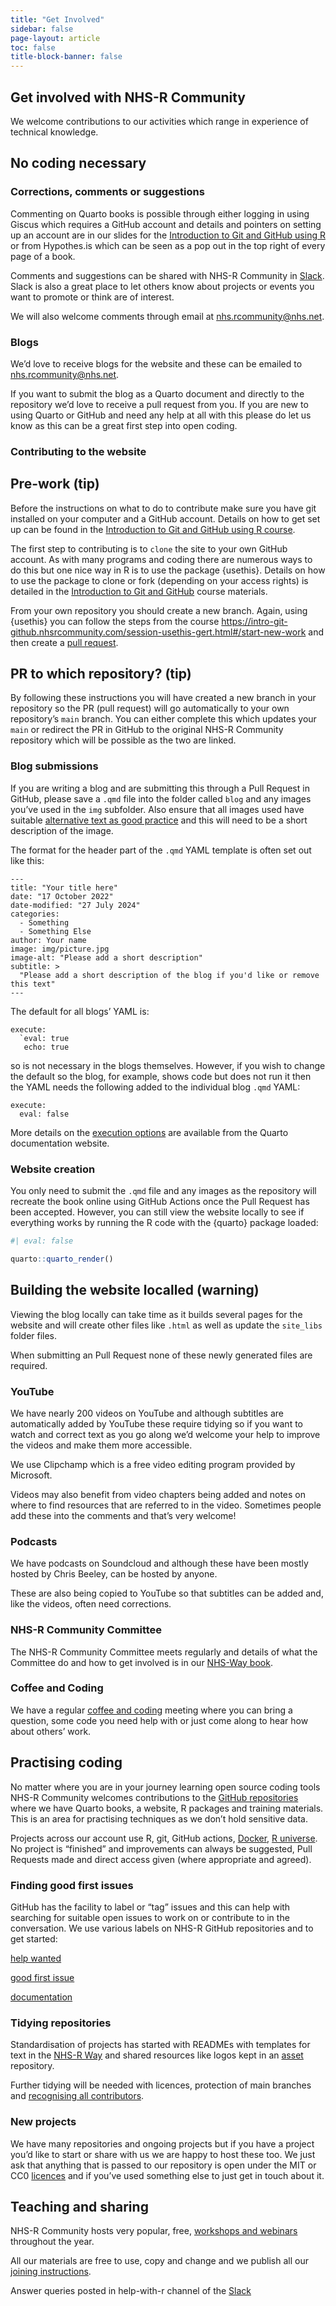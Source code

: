 ```yaml
---
title: "Get Involved"
sidebar: false
page-layout: article
toc: false
title-block-banner: false
---
```


## Get involved with NHS-R Community

We welcome contributions to our activities which range in experience of technical knowledge.

## No coding necessary

### Corrections, comments or suggestions {#contact}

Commenting on Quarto books is possible through either logging in using Giscus which requires a GitHub account and details and pointers on setting up an account are in our slides for the [Introduction to Git and GitHub using R](https://intro-git-github.nhsrcommunity.com/session-prework.html#/github) or from Hypothes.is which can be seen as a pop out in the top right of every page of a book.

Comments and suggestions can be shared with NHS-R Community in [Slack](https://nhsrcommunity.slack.com/).
Slack is also a great place to let others know about projects or events you want to promote or think are of interest.

We will also welcome comments through email at [nhs.rcommunity@nhs.net](https://nhsrcommunity.slack.com/).

### Blogs

We'd love to receive blogs for the website and these can be emailed to [nhs.rcommunity@nhs.net](https://nhsrcommunity.slack.com/).

If you want to submit the blog as a Quarto document and directly to the repository we'd love to receive a pull request from you.
If you are new to using Quarto or GitHub and need any help at all with this please do let us know as this can be a great first step into open coding.

### Contributing to the website

:::{.callout-tip collapse=false appearance='default' icon=true}
## Pre-work (tip)
Before the instructions on what to do to contribute make sure you have git installed on your computer and a GitHub account.
Details on how to get set up can be found in the [Introduction to Git and GitHub using R course](https://intro-git-github.nhsrcommunity.com/session-setup.html#/title-slide).
:::

The first step to contributing is to `clone` the site to your own GitHub account.
As with many programs and coding there are numerous ways to do this but one nice way in R is to use the package {usethis}.
Details on how to use the package to clone or fork (depending on your access rights) is detailed in the [Introduction to Git and GitHub](https://intro-git-github.nhsrcommunity.com/session-fork-clone.html#/existing-repositories) course materials.

From your own repository you should create a new branch.
Again, using {usethis} you can follow the steps from the course <https://intro-git-github.nhsrcommunity.com/session-usethis-gert.html#/start-new-work> and then create a [pull request](https://intro-git-github.nhsrcommunity.com/session-pull-requests.html#/pushing-to-the-remote-github).

:::{.callout-tip collapse=false appearance='default' icon=true}
## PR to which repository? (tip)
By following these instructions you will have created a new branch in your repository so the PR (pull request) will go automatically to your own repository's `main` branch. 
You can either complete this which updates your `main` or redirect the PR in GitHub to the original NHS-R Community repository which will be possible as the two are linked.
:::

### Blog submissions

If you are writing a blog and are submitting this through a Pull Request in GitHub, please save a `.qmd` file into the folder called `blog` and any images you've used in the `img` subfolder.
Also ensure that all images used have suitable [alternative text as good practice](https://design102.blog.gov.uk/2022/01/14/whats-the-alternative-how-to-write-good-alt-text/) and this will need to be a short description of the image.

The format for the header part of the `.qmd` YAML template is often set out like this:

```
---
title: "Your title here"
date: "17 October 2022"
date-modified: "27 July 2024"
categories:
  - Something
  - Something Else
author: Your name
image: img/picture.jpg
image-alt: "Please add a short description"
subtitle: >
  "Please add a short description of the blog if you'd like or remove this text"
---
```
The default for all blogs' YAML is:

```
execute:
  `eval: true
   echo: true
```

so is not necessary in the blogs themselves.
However, if you wish to change the default so the blog, for example, shows code but does not run it then the YAML needs the following added to the individual blog `.qmd` YAML:

```
execute: 
  eval: false
```

More details on the [execution options](https://quarto.org/docs/computations/execution-options.html) are available from the Quarto documentation website.

### Website creation

You only need to submit the `.qmd` file and any images as the repository will recreate the book online using GitHub Actions once the Pull Request has been accepted.
However, you can still view the website locally to see if everything works by running the R code with the {quarto} package loaded:

```r
#| eval: false

quarto::quarto_render()
```

:::{.callout-warning collapse=false appearance='default' icon=true}
## Building the website localled (warning)
Viewing the blog locally can take time as it builds several pages for the website and will create other files like `.html` as well as update the `site_libs` folder files.

When submitting an Pull Request none of these newly generated files are required.
:::

### YouTube

We have nearly 200 videos on YouTube and although subtitles are automatically added by YouTube these require tidying so if you want to watch and correct text as you go along we'd welcome your help to improve the videos and make them more accessible.

We use Clipchamp which is a free video editing program provided by Microsoft.

Videos may also benefit from video chapters being added and notes on where to find resources that are referred to in the video. 
Sometimes people add these into the comments and that's very welcome!

### Podcasts

We have podcasts on Soundcloud and although these have been mostly hosted by Chris Beeley, can be hosted by anyone.

These are also being copied to YouTube so that subtitles can be added and, like the videos, often need corrections.

### NHS-R Community Committee

The NHS-R Community Committee meets regularly and details of what the Committee do and how to get involved is in our [NHS-Way book](https://nhsrway.nhsrcommunity.com/nhsr-committee.html).

### Coffee and Coding

We have a regular [coffee and coding](https://nhsrway.nhsrcommunity.com/community-handbook.html#coffee-and-coding) meeting where you can bring a question, some code you need help with or just come along to hear how about others' work.

## Practising coding

No matter where you are in your journey learning open source coding tools NHS-R Community welcomes contributions to the [GitHub repositories](https://github.com/nhs-r-community) where we have Quarto books, a website, R packages and training materials.
This is an area for practising techniques as we don't hold sensitive data.

Projects across our account use R, git, GitHub actions, [Docker](https://github.com/nhs-r-community/r_gh_actions), [R universe](https://github.com/nhs-r-community/nhs-r-community.r-universe.dev). 
No project is "finished" and improvements can always be suggested, Pull Requests made and direct access given (where appropriate and agreed).

### Finding good first issues

GitHub has the facility to label or "tag" issues and this can help with searching for suitable open issues to work on or contribute to in the conversation.
We use various labels on NHS-R GitHub repositories and to get started:

[help wanted](https://github.com/search?q=org%3Anhs-r-community+is%3Aissue+is%3Aopen+label%3A%22help+wanted%22&type=issues)

[good first issue](https://github.com/search?q=org%3Anhs-r-community+is%3Aissue+is%3Aopen+label%3A%22good+first+issue%22&type=issues)

[documentation](https://github.com/search?q=org%3Anhs-r-community+is%3Aissue+is%3Aopen+label%3A%22documentation%22&type=issues)

### Tidying repositories

Standardisation of projects has started with READMEs with templates for text in the [NHS-R Way](https://nhsrway.nhsrcommunity.com/style-guides.html#readmes-in-repositories) and shared resources like logos kept in an [asset](https://github.com/nhs-r-community/assets) repository.

Further tidying will be needed with licences, protection of main branches and [recognising all contributors](https://github.com/all-contributors/all-contributors).

### New projects

We have many repositories and ongoing projects but if you have a project you'd like to start or share with us we are happy to host these too.
We just ask that anything that is passed to our repository is open under the MIT or CC0 [licences](https://nhsrway.nhsrcommunity.com/style-guides.html#licences-to-use) and if you've used something else to just get in touch about it.

## Teaching and sharing

NHS-R Community hosts very popular, free, [workshops and webinars](https://nhsrway.nhsrcommunity.com/community-handbook.html) throughout the year.

All our materials are free to use, copy and change and we publish all our [joining instructions](https://nhsrway.nhsrcommunity.com/training.html).

Answer queries posted in help-with-r channel of the [Slack](https://postcard.nhsrcommunity.com/)
